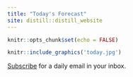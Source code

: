 ```yaml
---
title: "Today's Forecast"
site: distill::distill_website
---
```


```r
knitr::opts_chunk$set(echo = FALSE)
```

```r
knitr::include_graphics('today.jpg')
```

[Subscribe](mailto:bpfffr@gmail.com?subject=SUBSCRIBE&body=Subscribe Me!) 
for a daily email in your inbox.